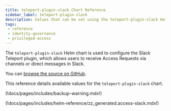 ```yaml
---
title: teleport-plugin-slack Chart Reference
sidebar_label: teleport-plugin-slack
description: Values that can be set using the teleport-plugin-slack Helm chart
tags:
 - reference
 - identity-governance
 - privileged-access
---
```


The `teleport-plugin-slack` Helm chart is used to configure the Slack Teleport plugin, which allows users to receive Access Requests via channels or direct messages in Slack.

You can [browse the source on GitHub](https://github.com/gravitational/teleport/tree/v(=teleport.version=)/examples/chart/access/slack).

This reference details available values for the `teleport-plugin-slack` chart.

(!docs/pages/includes/backup-warning.mdx!)

(!docs/pages/includes/helm-reference/zz_generated.access-slack.mdx!)
